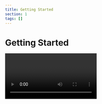 ```yaml
---
title: Getting Started
section: 1
tags: []
---
```


# Getting Started
<Video image={videoImage} url="https://youtu.be/rGNDMd9SoTs"/>

## Prerequisites

To use the Process Mining component, [yFiles for HTML](https://www.yworks.com/products/yfiles-for-html) is required.
You can evaluate yFiles for 60 days free of charge on [my.yworks.com](https://my.yworks.com/signup?product=YFILES_HTML_EVAL).
See [Licensing](https://docs.yworks.com/react-yfiles-process-mining/introduction/licensing) for more information on this topic.

You can learn how to work with the yFiles npm module in our [Developer’s Guide](https://docs.yworks.com/yfileshtml/#/dguide/yfiles_npm_module). A convenient way of getting access to yFiles is to use the [yFiles Dev Suite](https://www.npmjs.com/package/yfiles-dev-suite).


## Project Setup

1. **Installation**

   In addition to yFiles, the Process Mining component requires React to be installed in your project.
   If you want to start your project from scratch, we recommend using vite:
   ```
   npm create vite@latest my-process-mining-app -- --template react-ts
   ```

   Add the yFiles dependency:
   ```
   npm install <yFiles package path>/lib-dev/yfiles-30.0.0+dev.tgz
   ```

   <details>

   <summary>Sample <code>package.json</code> dependencies</summary>
   The resulting package.json dependencies should resemble the following:

   ```json
      "dependencies": {
        "react": "^18.2.0",
        "react-dom": "^18.2.0",
        "@yfiles/yfiles": "./lib-dev/yfiles-30.0.0.tgz"
     }
   ```
   </details>

   Now, the component itself can be installed:
   ```bash
   npm install @yworks/react-yfiles-process-mining
   ```

2. **License**

   Be sure to invoke <TypeLink type="registerLicense" /> before using the Process Mining React component.
   When evaluating yFiles, the license JSON file is found in the `lib/` folder of the yFiles for HTML evaluation package.
   For licensed users, the license data is provided separately.

   <details>

   <summary>License registration</summary>

   Import or paste your license data and register the license, e.g. in `App.tsx`:

   ```js
   import yFilesLicense from './license.json'

   registerLicense(yFilesLicense)
   ```
   </details>

3. **Stylesheet**

   Make sure to import the CSS stylesheet as well:

   ```js
   import '@yworks/react-yfiles-process-mining/dist/index.css'
   ```

4. **Usage**

   You are now all set to utilize the Process Mining component with your data!
   See a basic example `App.tsx` below:

   ```tsx
   import {
     ProcessMining,
     registerLicense
   } from '@yworks/react-yfiles-process-mining'

   import '@yworks/react-yfiles-process-mining/dist/index.css'

   import yFilesLicense from './license.json'

   registerLicense(yFilesLicense)

   const eventLog = [
     { caseId: 0, activity: 'Start', timestamp: 8.383561495922297, duration: 0.0006804154279300233 },
     { caseId: 0, activity: 'Step A', timestamp: 8.928697652413142, duration: 0.10316578562597925 },
     { caseId: 0, activity: 'Step B', timestamp: 9.576999594529966, duration: 0.041202953341980784 },
     { caseId: 0, activity: 'End', timestamp: 10.163338704362792, duration: 0.2746326125522593 }
   ]

   function App() {
     return <ProcessMining eventLog={eventLog}></ProcessMining>
   }

   export default App
   ```

   > **Note:** By default, the <TypeLink type="ProcessMining" /> component adjusts its size to match the size of its parent element. Therefore, it is necessary to set the dimensions of the containing element or apply styling directly to the <TypeLink type="ProcessMining" /> component. This can be achieved by defining a CSS class or applying inline styles.

## Graph Extraction

To uncover the flow and workload within the event log, the process mining component derives a graph structure that
encapsulates the underlying processes in the log. The nodes of this structure represent the _process steps_, which emerge
when an activity is linked to at least one event. The edges, known as _transitions_, are inferred from consecutive
events associated with two steps, representing movement from one process step to another. For instance, in the event
log provided below, two process steps will emerge, linked to activities 'Start' and 'Step A', along with a
transition between them.

```tsx
const eventLog = [
  { caseId: 0, activity: 'Start', timestamp: 8.2, duration: 0.2 },
  { caseId: 0, activity: 'Step A', timestamp: 8.9, duration: 0.1 },
] satisfies ActivityEvent[]
```

[Transition events](../features/transition-events) essentially bridge the gap between events and can be visualized
with small circles on a transition.

The number of simultaneous events at a process step or transition contributes to a heat history, accessible at any timestamp
within the event log's range. A heatmap serves to visualize the current activity intensity.

To gain a comprehensive overview of changes across the entire event log, you can dynamically traverse the timespan.
This approach helps clarify how things change over different time periods, providing a clearer picture of how processes
and workloads evolve.

## Learn More

Explore the possibilities of visualizing process mining diagrams with the yFiles Process Mining Component.
For further information about [yFiles for HTML](https://www.yworks.com/yfiles-overview) and our company,
please visit [yWorks.com](https://www.yworks.com).

If you are exploring a different use case and require another React component,
please take a look at the available [React components](https://www.yworks.com/yfiles-react-components) powered by yFiles!

For support or feedback, please reach out to [our support team](https://www.yworks.com/products/yfiles/support) or open an issue on GitHub. Happy diagramming!

